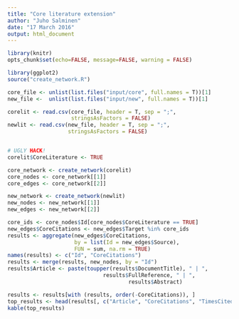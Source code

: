 ```yaml
---
title: "Core literature extension"
author: "Juho Salminen"
date: "17 March 2016"
output: html_document
---
```


```r
library(knitr)
opts_chunk$set(echo=FALSE, message=FALSE, warning = FALSE)
```

```r
library(ggplot2)
source("create_network.R")

core_file <- unlist(list.files("input/core", full.names = T))[1]
new_file <-  unlist(list.files("input/new", full.names = T))[1]

corelit <- read.csv(core_file, header = T, sep = ";", 
                    stringsAsFactors = FALSE)
newlit <- read.csv(new_file, header = T, sep = ";", 
                   stringsAsFactors = FALSE)


# UGLY HACK!
corelit$CoreLiterature <- TRUE

core_network <- create_network(corelit)
core_nodes <- core_network[[1]]
core_edges <- core_network[[2]]

new_network <- create_network(newlit)
new_nodes <- new_network[[1]]
new_edges <- new_network[[2]]
```

```r
core_ids <- core_nodes$Id[core_nodes$CoreLiterature == TRUE]
new_edges$CoreCitations <- new_edges$Target %in% core_ids
results <- aggregate(new_edges$CoreCitations, 
                     by = list(Id = new_edges$Source), 
                     FUN = sum, na.rm = TRUE)
names(results) <- c("Id", "CoreCitations")
results <- merge(results, new_nodes, by = "Id")
results$Article <- paste(toupper(results$DocumentTitle), " | ",
                              results$FullReference, " | ", 
                                      results$Abstract)

results <- results[with (results, order(-CoreCitations)), ]
top_results <- head(results[, c("Article", "CoreCitations", "TimesCited")], 100)
kable(top_results)
```




